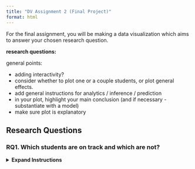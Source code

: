 ```yaml
---
title: "DV Assignment 2 (Final Project)"
format: html
---
```


For the final assignment, you will be making a data visualization which aims to answer your chosen research question.

**research questions:**

general points:

-   adding interactivity?
-   consider whether to plot one or a couple students, or plot general effects.
-   add general instructions for analytics / inference / prediction
-   in your plot, highlight your main conclusion (and if necessary - substantiate with a model)
-   make sure plot is explanatory

## Research Questions

### RQ1. Which students are on track and which are not?
<details> 
<summary><strong>Expand Instructions</strong></summary>

**Level**: Analytics\

**Instruction:** Visualize the progress of the class within the four basic operation games: addition, subtraction, multiplication, division. It should be useful for the teacher; they should be able to efficiently derive which students are on track in each game and which are not. You can choose one of two ways to define progress in this context:

1.  *Population-based approach:* In the dataset, there is a variable called `q_score`. This is a metric which indicates how the student is performing, relative to the average performance within the same age group. For example, a q-score of 400 indicates that a child is performing equal to an average student in grade 4.

2.  *Within-class approach:* In the dataset, there is a variable called `new_user_domain_rating`. This is the raw ability score of the user within the respective game. Normalize this variable for the class within each game to visualize students’ performance relative to the class average.

```r
#| code-fold: true
#| code-summary: "Data:"

# SQL query here
```

::: {.callout-tip collapse="false"}
-   Think about how you will deal with children who have no or little data within a specifc domain. (How) will you visualize it? Is it reliable?

-   You do not need to worry about generalizibility to other classes. It should be relevant for the teacher to say something about their students' progress within the current class.
:::


### RQ2. What are the differences in playing behaviors between students that switch games a lot within a given session, compared to students who don't? 
<details> 
<summary><strong>Expand Instructions</strong></summary>

**Level:** Inference.  

**Instruction:** Define a high vs. low switcher by looking at the variables `n_different_games` and `duration`. Now, choose one or more of the following variables to relate to switching behavior:

1.  `mean_correct` \
2.  `n_skip` \
3.  `n_soft_quits` \
4.  `difficulty` (or `easy_ratio` / `medium_ratio` / `hard_ratio`) \
5.  `mean_rt` 

```r
#| code-fold: true
#| code-summary: "Data:"

# SQL query here
```

::: {.callout-tip collapse="false"}
-   After defining high/low switchers, it may be useful to look at individual users to get an idea of their playing patterns, before aggregating the data further.  

-   How will you filter the data to get reliable estimates of switching tendencies? 

-   Taking the perspective of the child playing the game, what could be an advantage of switching games often? What could be a disadvantage? Considering this perspective could help formulate your narrative. 
:::

### RQ3. How does post-error quitting differ between in-school and out-of-school practice? What might moderate these differences?
<details> 
<summary><strong>Expand Instructions</strong></summary>

**Level:** Inference

**Instruction:** It is possible that students' motivation differs depending on whether they play in a classroom setting or at home -- a question which we would like you to explore in the data. One way to operationalize motivation in Prowise Learn is post-error quitting. Post-error quitting refers to whether the game was ended prematurely after an error (`post_error_quit`). First, define a variable which indicates whether a student is playing in or out of school:

-  School times are between 8:30 and 15.00 on weekdays. Be aware of [school holidays](https://www.rijksoverheid.nl/onderwerpen/schoolvakanties/overzicht-schoolvakanties-per-schooljaar/overzicht-schoolvakanties-2025-2026)! These should be defined as out-of-school. 

Choose one or more of the following moderators for your final visualization: 

1.  `grade`
2.  Average `new_user_domain_q_score`  
3.  Average `quit` (this would define whether a student *generally* quits a lot, regardless of errors).  

```r
#| code-fold: true
#| code-summary: "Data:"

# SQL query here
# delete LG sessions
```

::: {.callout-tip collapse="false"}
-   We have two papers dealing with post-error quitting (although not specifically dealing with this question), read them here and here for inspiration! 

-   You can define errors as binary (error or correct) or sequential (n errors made in a row). 
:::


### RQ4. Can we predict how long a student will look at feedback from different student characteristics and/or play behavior?
<details> 
<summary><strong>Expand Instructions</strong></summary>

**Level:** Prediction

**Instruction:** Feedback looking time indicates the time that the feedback was displayed on the screen after a student encountered an error, skipped a response, or had a time-out. Whether or not students engage with the feedback they recieve can serve as important information, both for the developers at Prowise Learn (how do users engage with application features?), and for teachers (how do students engage in their learning process?). Here, you can choose between a number of different variables to add to a regression model:

1.  type of error (incorrect response, skipped response, time-out response). Factor this variable yourself. 
2.  `grade`
3.  `gender`
4.  `q_score`
5.  `difficulty`
6.  `show_coins`
7.  `response_time_in_milliseconds`
8.  application (language vs. math)

You can be selective or choose all variables. If you choose to omit certain variables, please explain why. If you differentiate between covariates and predictors, please argue your reasoning. 


```r
#| code-fold: true
#| code-summary: "Data:"

# SQL query here
# Delete LG sessions
# Delete correct responses 
# "Because the system automatically moves on to the next item after a correct response, we remove these responses."
```

::: {.callout-tip collapse="false"}
-   Some games have explicit feedback (feedback which gives more information than right or wrong) -- check this in the variable `informative_feedback`. Make sure you account for this somehow.  

-   It will be useful to start with an exploration about how children look at feedback. How is this variable distributed? Also examine it across games. 

-   Feedback looking time can be defined in a continuous manner (predicting the time looked at feedback), or categorical (can we differentiate different types of 'feedback lookers')? Use the results from your exploration to decide which way is most suitable to define feedback looking. 
:::

